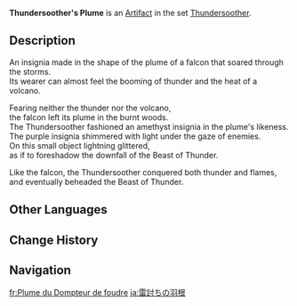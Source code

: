 {{Artifact Infobox
|image = Item Thundersoother's Plume.png
|set   = Thundersoother
|piece = Plume of Death
}}
{{Description|The feather of a predatory bird that soars through lightning storms. It was said to have been adopted as an insignia by the legendary hero who pacified thunder and lightning.}}
'''Thundersoother's Plume''' is an [[Artifact]] in the set [[Thundersoother]].

==Description==
An insignia made in the shape of the plume of a falcon that soared through the storms.<br />Its wearer can almost feel the booming of thunder and the heat of a volcano.

Fearing neither the thunder nor the volcano,<br />the falcon left its plume in the burnt woods.<br />The Thundersoother fashioned an amethyst insignia in the plume's likeness.<br />The purple insignia shimmered with light under the gaze of enemies.<br />On this small object lightning glittered,<br />as if to foreshadow the downfall of the Beast of Thunder.

Like the falcon, the Thundersoother conquered both thunder and flames,<br />and eventually beheaded the Beast of Thunder.

==Other Languages==
{{Other Languages
|en      = Thundersoother's Plume
|zhs     = 平雷之羽
|zhs_rm  = Píng Léi zhī Yǔ
|zht     = 平雷之羽
|zht_rm  = Píng Léi zhī Yǔ
|zh_tl   = Thunder-Taming Feather
|ja      = 雷討ちの羽根
|ja_rm   = Kaminari-uchi no Hane
|ja_tl   = Thunder-Conqueror's Feather
|ko      = 뇌전 정복자의 깃털
|ko_rm   = Noejeon Jeongbokja-ui Gitteol
|ko_tl   = Feather of the Thunderbolts-Conqueror
|es      = Pluma del Domador de Truenos
|es_tl   = Thundertamer's Plume
|fr      = Plume du Dompteur de foudre
|fr_tl   = Feather of the Lightning Tamer
|ru      = Перо усмиряющего гром
|ru_tl   = Thundersoother's Feather
|th      = Thundersoother's Plume
|vi      = Lông Vũ Bình Lôi
|vi_tl   = 
|de      = Feder des Donnerbändigers
|de_tl   = Feather of the Thunder Tamer
|id      = Thundersoother's Plume
|pt      = Pena do Domador de Raios
|pt_tl   = 
|tr      = Yıldırım Terbiyecisinin Tüyü
|tr_tl   = 
|it      = Piuma del Domatore di tuoni
|it_tl   = 
}}

==Change History==
{{Change History|1.0}}

==Navigation==
{{Artifact Set Navbox|Thundersoother}}

[[fr:Plume du Dompteur de foudre]]
[[ja:雷討ちの羽根]]